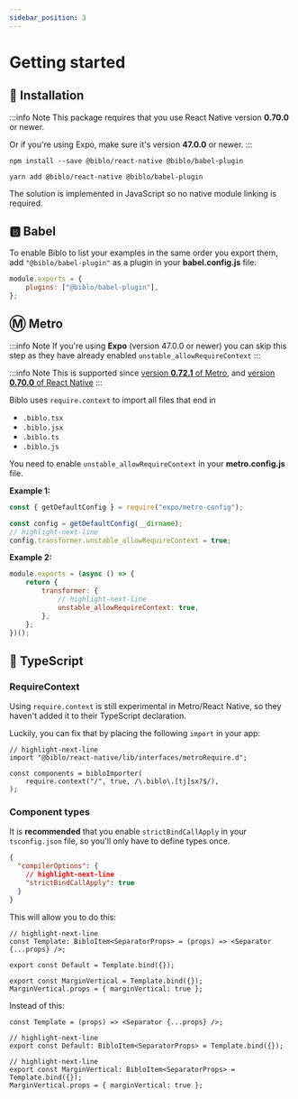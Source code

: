 ```yaml
---
sidebar_position: 3
---
```



# Getting started

## 💾 Installation

:::info Note
This package requires that you use React Native version **0.70.0** or newer.

Or if you're using Expo, make sure it's version **47.0.0** or newer.
:::

<Tabs>
<TabItem value="npm" label="📦 npm" default>

```shell
npm install --save @biblo/react-native @biblo/babel-plugin
```

</TabItem>
<TabItem value="yarn" label="🧶 Yarn">

```shell
yarn add @biblo/react-native @biblo/babel-plugin
```

</TabItem>
</Tabs>

The solution is implemented in JavaScript so no native module linking is required.

## 🅱️ Babel

To enable Biblo to list your examples in the same order you export them, add
`"@biblo/babel-plugin"` as a plugin in your **babel.config.js** file:

```js title="babel.config.js"
module.exports = {
    plugins: ["@biblo/babel-plugin"],
};
```

## Ⓜ️ Metro

:::info Note
If you're using **Expo** (version 47.0.0 or newer) you can skip this step as
they have already enabled `unstable_allowRequireContext`
:::

:::info Note
This is supported since
[version **0.72.1** of Metro](https://github.com/facebook/metro/releases/tag/v0.72.1),
and [version **0.70.0** of React Native](https://github.com/facebook/react-native/blob/main/CHANGELOG.md#0700)
:::

Biblo uses `require.context` to import all files that end in
- `.biblo.tsx`
- `.biblo.jsx`
- `.biblo.ts`
- `.biblo.js`

You need to enable `unstable_allowRequireContext` in your **metro.config.js** file.

**Example 1:**

```js title="metro.config.js"
const { getDefaultConfig } = require("expo/metro-config");

const config = getDefaultConfig(__dirname);
// highlight-next-line
config.transformer.unstable_allowRequireContext = true;
```

**Example 2:**

```js title="metro.config.js"
module.exports = (async () => {
    return {
        transformer: {
            // highlight-next-line
            unstable_allowRequireContext: true,
        },
    };
})();
```

## 🎯 TypeScript

### RequireContext

Using `require.context` is still experimental in Metro/React Native, so they
haven't added it to their TypeScript declaration.

Luckily, you can fix that by placing the following `import` in your app:

```tsx
// highlight-next-line
import "@biblo/react-native/lib/interfaces/metroRequire.d";

const components = bibloImporter(
    require.context("/", true, /\.biblo\.[tj]sx?$/),
);
```

### Component types

It is **recommended** that you enable `strictBindCallApply` in your
`tsconfig.json` file, so you'll only have to define types once.

```json title="tsconfig.json"
{
  "compilerOptions": {
    // highlight-next-line
    "strictBindCallApply": true
  }
}
```

This will allow you to do this:

```tsx
// highlight-next-line
const Template: BibloItem<SeparatorProps> = (props) => <Separator {...props} />;

export const Default = Template.bind({});

export const MarginVertical = Template.bind({});
MarginVertical.props = { marginVertical: true };
```

Instead of this:

```tsx
const Template = (props) => <Separator {...props} />;

// highlight-next-line
export const Default: BibloItem<SeparatorProps> = Template.bind({});

// highlight-next-line
export const MarginVertical: BibloItem<SeparatorProps> = Template.bind({});
MarginVertical.props = { marginVertical: true };
```
